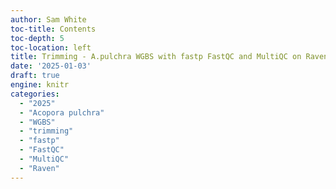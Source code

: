 ```yaml
---
author: Sam White
toc-title: Contents
toc-depth: 5
toc-location: left
title: Trimming - A.pulchra WGBS with fastp FastQC and MultiQC on Raven
date: '2025-01-03'
draft: true
engine: knitr
categories: 
  - "2025"
  - "Acopora pulchra"
  - "WGBS"
  - "trimming"
  - "fastp"
  - "FastQC"
  - "MultiQC"
  - "Raven"
---
```

